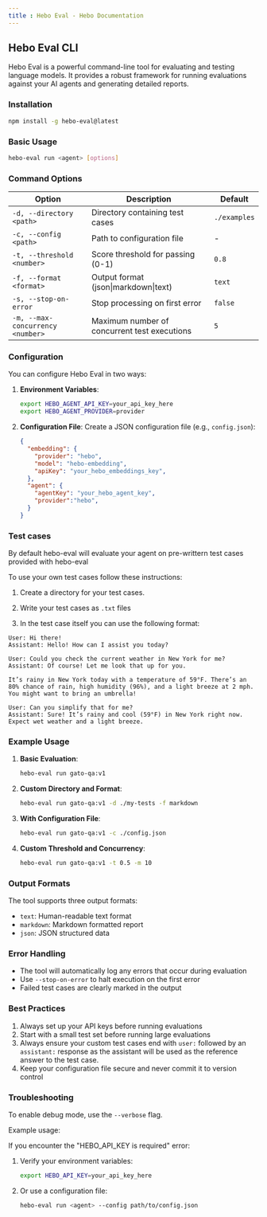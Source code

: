 ```yaml
---
title : Hebo Eval - Hebo Documentation
---
```


## Hebo Eval CLI

Hebo Eval is a powerful command-line tool for evaluating and testing language models. It provides a robust framework for running evaluations against your AI agents and generating detailed reports.

### Installation

```bash
npm install -g hebo-eval@latest
```

### Basic Usage

```bash
hebo-eval run <agent> [options]
```

### Command Options

| Option | Description | Default |
|--------|-------------|---------|
| `-d, --directory <path>` | Directory containing test cases | `./examples` |
| `-c, --config <path>` | Path to configuration file | - |
| `-t, --threshold <number>` | Score threshold for passing (0-1) | `0.8` |
| `-f, --format <format>` | Output format (json\|markdown\|text) | `text` |
| `-s, --stop-on-error` | Stop processing on first error | `false` |
| `-m, --max-concurrency <number>` | Maximum number of concurrent test executions | `5` |

### Configuration

You can configure Hebo Eval in two ways:

1. **Environment Variables**:
   ```bash
   export HEBO_AGENT_API_KEY=your_api_key_here
   export HEBO_AGENT_PROVIDER=provider
   ```

2. **Configuration File**:
   Create a JSON configuration file (e.g., `config.json`):
   ```json
   {
     "embedding": {
       "provider": "hebo",
       "model": "hebo-embedding",
       "apiKey": "your_hebo_embeddings_key",
     },
     "agent": {
       "agentKey": "your_hebo_agent_key",
       "provider":"hebo",
     }
   }
   ```

### Test cases

By default hebo-eval will evaluate your agent on pre-writtern test cases provided with hebo-eval

To use your own test cases follow these instructions:

1. Create a directory for your test cases.

2. Write your test cases as ```.txt``` files

3. In the test case itself you can use the following format:

```filename="example.txt"
User: Hi there!
Assistant: Hello! How can I assist you today?

User: Could you check the current weather in New York for me?
Assistant: Of course! Let me look that up for you.

It’s rainy in New York today with a temperature of 59°F. There’s an 80% chance of rain, high humidity (96%), and a light breeze at 2 mph. You might want to bring an umbrella!

User: Can you simplify that for me?
Assistant: Sure! It’s rainy and cool (59°F) in New York right now. Expect wet weather and a light breeze.
```



### Example Usage

1. **Basic Evaluation**:
   ```bash
   hebo-eval run gato-qa:v1
   ```

2. **Custom Directory and Format**:
   ```bash
   hebo-eval run gato-qa:v1 -d ./my-tests -f markdown
   ```

3. **With Configuration File**:
   ```bash
   hebo-eval run gato-qa:v1 -c ./config.json
   ```

4. **Custom Threshold and Concurrency**:
   ```bash
   hebo-eval run gato-qa:v1 -t 0.5 -m 10
   ```

### Output Formats

The tool supports three output formats:

- `text`: Human-readable text format
- `markdown`: Markdown formatted report
- `json`: JSON structured data

### Error Handling

- The tool will automatically log any errors that occur during evaluation
- Use `--stop-on-error` to halt execution on the first error
- Failed test cases are clearly marked in the output

### Best Practices

1. Always set up your API keys before running evaluations
2. Start with a small test set before running large evaluations
3. Always ensure your custom test cases end with ```user:``` followed by an ```assistant:``` response as the assistant will be used as the reference answer to the test case.
4. Keep your configuration file secure and never commit it to version control

### Troubleshooting

To enable debug mode, use the `--verbose` flag.

Example usage:


If you encounter the "HEBO_API_KEY is required" error:

1. Verify your environment variables:
   ```bash
   export HEBO_API_KEY=your_api_key_here
   ```

2. Or use a configuration file:
   ```bash
   hebo-eval run <agent> --config path/to/config.json
   ```


